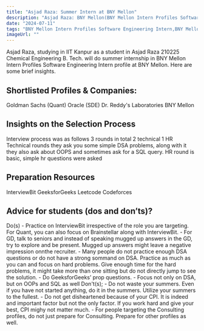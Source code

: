 ```yaml
---
title: "Asjad Raza: Summer Intern at BNY Mellon"
description: "Asjad Raza: BNY Mellon(BNY Mellon Intern Profiles Software Engineering Intern)"
date: "2024-07-11"
tags: "BNY Mellon Intern Profiles Software Engineering Intern,BNY Mellon,Internship"
imageUrl: ""
---
```


Asjad Raza, studying in IIT Kanpur as a  student in Asjad Raza 210225 Chemical Engineering B. Tech. will do
 summer internship in BNY Mellon Intern Profiles Software Engineering Intern profile at BNY Mellon. Here are some brief
insights.

## Shortlisted Profiles & Companies:
Goldman Sachs (Quant) Oracle (SDE) Dr. Reddy's Laboratories BNY Mellon

## Insights on the Selection Process
Interview process was as follows 3 rounds in total 2 technical 1 HR Technical rounds they ask you some simple DSA problems, along with it they also ask about OOPS and sometimes ask for a SQL query. HR round is basic, simple hr questions were asked

##  Preparation Resources
InterviewBit GeeksforGeeks Leetcode Codeforces

## Advice for students (dos and don’ts)? 
Do(s) - Practice on InterviewBit irrespective of the role you are targeting. For Quant, you can also focus on Brainstellar along with InterviewBit. - For GD, talk to seniors and instead of speaking mugged up answers in the GD, try to explore and be present. Mugged up answers might leave a negative impression onnthe recruiter. - Many people do not practice enough DSA questions or do not have a strong sommand on DSA. Practice as much as you can and focus on hard problems. Give enough time for the hard problems, it might take more than one sitting but do not directly jump to see the solution. - Do GeeksforGeeks’ prop questions. - Focus not only on DSA, but on OOPs and SQL as well Don't(s); - Do not waste your summers. Even if you have not started anything, do it in the summers. Utilize your summers to the fullest. - Do not get disheartened because of your CPI. It is indeed and important factor but not the only factor. If you work hard and give your best, CPI mighy not matter much. - For people targeting the Consulting profiles, do not just prepare for Consulting. Prepare for other profiles as well.

